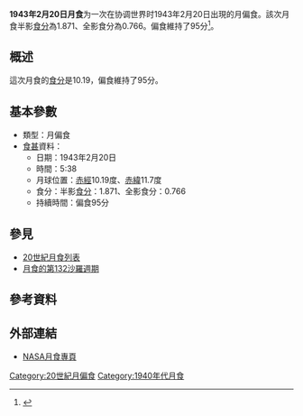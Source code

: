 {{Notability|time=2022-05-10T08:04:58+00:00}}
{{Infobox lunar eclipse
| date        = 1943年2月20日
| time        = 5:38
| nature     = 月偏食
| saros       = 132
| gamma           = 0.575
| magnitude      = 半影食分：1.871<br/>全影食分：0.766
| par_duration   = 95分
| tot_duration    = 
| chart               = Lunar eclipse chart close-1943Feb20.png
}}
'''1943年2月20日月食'''为一次在协调世界时1943年2月20日出現的月偏食。該次月食半影[[食分|食分]]為1.871、全影食分為0.766。偏食維持了95分<ref name="nasa_catalog_list">{{cite web|url=http://eclipse.gsfc.nasa.gov/LEcat/LE1901-2000.html|title=Lunar Eclipses: 1901 to 2000|language=en|publisher=[[NASA|NASA]]|archiveurl=https://web.archive.org/web/20080331031357/http://eclipse.gsfc.nasa.gov/LEcat/LE1901-2000.html|archivedate=2008-03-31|deadurl=yes|accessdate=2016-09-10}}</ref>。

== 概述 ==
這次月食的[[食分|食分]]是10.19，偏食維持了95分。

== 基本參數 ==
{{NoteUTC}}
* 類型：月偏食
*[[食甚|食甚]]資料：
** 日期：1943年2月20日
** 時間：5:38
** 月球位置：[[赤經|赤經]]10.19度、[[赤緯|赤緯]]11.7度
** 食分：半影[[食分|食分]]：1.871、全影食分：0.766
** 持續時間：偏食95分

== 參見 ==
{{portal box|天文學}}
* [[20世紀月食列表|20世紀月食列表]]
* [[月食的第132沙羅週期|月食的第132沙羅週期]]

== 參考資料 ==
{{reflist}}

== 外部連結 ==
* [http://eclipse.gsfc.nasa.gov/lunar.html NASA月食專頁]{{Wayback|url=http://eclipse.gsfc.nasa.gov/lunar.html |date=20181231235927 }}{{en icon}}
{{Lunar-eclipse-stub}}
{{月食}}

[[Category:20世紀月偏食|Category:20世紀月偏食]]
[[Category:1940年代月食|Category:1940年代月食]]
